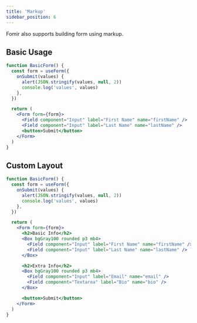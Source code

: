 ```yaml
---
title: 'Markup'
sidebar_position: 6
---
```


Fomir also supports building form using markup.

## Basic Usage

```jsx live
function BasicForm() {
  const form = useForm({
    onSubmit(values) {
      alert(JSON.stringify(values, null, 2))
      console.log('values', values)
    },
  })

  return (
    <Form form={form}>
      <Field component="Input" label="First Name" name="firstName" />
      <Field component="Input" label="Last Name" name="lastName" />
      <button>Submit</button>
    </Form>
  )
}
```

## Custom Layout

```jsx live
function BasicForm() {
  const form = useForm({
    onSubmit(values) {
      alert(JSON.stringify(values, null, 2))
      console.log('values', values)
    },
  })

  return (
    <Form form={form}>
      <h2>Basic Info</h2>
      <Box bgGray100 rounded p3 mb4>
        <Field component="Input" label="First Name" name="firstName" />
        <Field component="Input" label="Last Name" name="lastName" />
      </Box>

      <h2>Extra Info</h2>
      <Box bgGray100 rounded p3 mb4>
        <Field component="Input" label="Email" name="email" />
        <Field component="Textarea" label="Bio" name="bio" />
      </Box>

      <button>Submit</button>
    </Form>
  )
}
```
